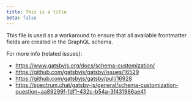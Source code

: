 ```yaml
---
title: This is a title
beta: false
---
```


This file is used as a workaround to ensure that all available frontmatter fields are created in the GraphQL schema.

For more info (related issues):

- https://www.gatsbyjs.org/docs/schema-customization/
- https://github.com/gatsbyjs/gatsby/issues/16529
- https://github.com/gatsbyjs/gatsby/pull/16928
- https://spectrum.chat/gatsby-js/general/schema-customization-question~aa89299f-fdf1-432c-b54a-3f431986ae41
